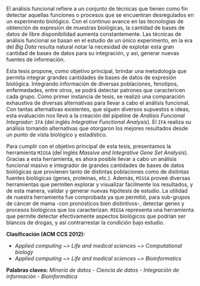 \par El análisis funcional refiere a un conjunto de técnicas que tienen como fin detectar aquellas funciones o procesos que se encuentran desregulados en un experimento biológico. Con el continuo avance en las tecnologías de obtención de expresión de muestras biológicas, la cantidad de bases de datos de libre disponibilidad aumenta constantemente. Las técnicas de análisis funcional se basan en el estudio de un único experimento, en la era del _Big Data_ resulta natural notar la necesidad de explotar esta gran cantidad de bases de datos para su integración, y así, generar nuevas fuentes de información.

\par Esta tesis propone, como objetivo principal, brindar una metodología que permita integrar grandes cantidades de bases de datos de expresión biológica. Integrando información de diversas poblaciones, fenotipos, enfermedades, entre otros, se podrá detectar patrones que caractericen cada grupo. Como primer instancia de tesis, se realizó una comparación exhaustiva de diversas alternativas para llevar a cabo el análisis funcional. Con tantas alternativas existentes, que siguen diversos supuestos e ideas, esta evaluación nos llevó a la creación del pipeline de _Análisis Funcional Integrador_: `IFA` (del inglés _Integrative Functional Analysis_). El `IFA` realiza su análisis tomando alternativas que otorgaron los mejores resultados desde un punto de vista biológico y estadístico.

\par Para cumplir con el objetivo principal de esta tesis, presentamos la herramienta `MIGSA` (del inglés _Massive and Integrative Gene Set Analysis_). Gracias a esta herramienta, es ahora posible llevar a cabo un análisis funcional masivo e integrador de grandes cantidades de bases de datos biológicas que provienen tanto de distintas poblaciones como de distintas fuentes biológicas (genes, proteínas, etc.). Además, `MIGSA` proveé diversas herramientas que permiten explorar y visualizar fácilmente los resultados, y de esta manera, validar y generar nuevas hipótesis de estudio. La utilidad de nuestra herramienta fue comprobada ya que permitió, para sub-grupos de cáncer de mama -con pronósticos bien distintivos-, detectar genes y procesos biológicos que los caracterizan. `MIGSA` representa una herramienta que permite detectar efectivamente aspectos biológicos que podrían ser blancos de drogas, y así contrarrestar la condición bajo estudio.

**Clasificación (ACM CCS 2012):**

  * _Applied computing ~> Life and medical sciences ~> Computational biology_
  * _Applied computing ~> Life and medical sciences ~> Bioinformatics_

**Palabras claves:** _Minería de datos - Ciencia de datos - Integración de información - Bioinformática_


